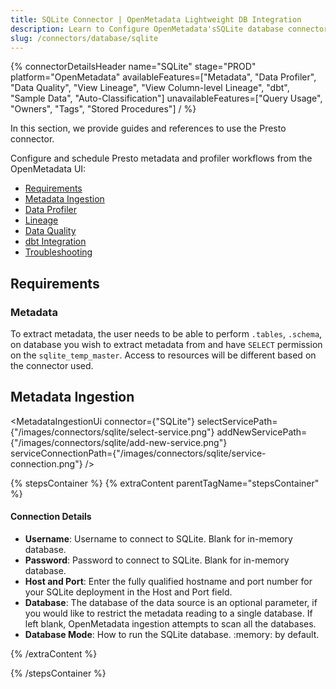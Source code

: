 ```yaml
---
title: SQLite Connector | OpenMetadata Lightweight DB Integration
description: Learn to Configure OpenMetadata'sSQLite database connector for seamless data cataloging. Step-by-step setup guide with examples and troubleshooting tips.
slug: /connectors/database/sqlite
---
```









{% connectorDetailsHeader
name="SQLite"
stage="PROD"
platform="OpenMetadata"
availableFeatures=["Metadata", "Data Profiler", "Data Quality", "View Lineage", "View Column-level Lineage", "dbt", "Sample Data", "Auto-Classification"]
unavailableFeatures=["Query Usage", "Owners", "Tags", "Stored Procedures"]
/ %}

In this section, we provide guides and references to use the Presto connector.

Configure and schedule Presto metadata and profiler workflows from the OpenMetadata UI:

- [Requirements](#requirements)
- [Metadata Ingestion](#metadata-ingestion)
- [Data Profiler](/how-to-guides/data-quality-observability/profiler/workflow)
- [Lineage](/how-to-guides/data-lineage/workflow)
- [Data Quality](/how-to-guides/data-quality-observability/quality)
- [dbt Integration](/connectors/ingestion/workflows/dbt)
- [Troubleshooting](/connectors/database/sqlite/troubleshooting)

<IngestionModeTiles yamlPath="/snippets/connectors/database/sqlite/yaml" />

## Requirements

### Metadata

To extract metadata, the user needs to be able to perform `.tables`, `.schema`, on database you wish to extract metadata from and have `SELECT` permission on the `sqlite_temp_master`. Access to resources will be different based on the connector used.

## Metadata Ingestion

<MetadataIngestionUi connector={"SQLite"} selectServicePath={"/images/connectors/sqlite/select-service.png"} addNewServicePath={"/images/connectors/sqlite/add-new-service.png"} serviceConnectionPath={"/images/connectors/sqlite/service-connection.png"} />

{% stepsContainer %}
{% extraContent parentTagName="stepsContainer" %}

#### Connection Details

- **Username**: Username to connect to SQLite. Blank for in-memory database.
- **Password**: Password to connect to SQLite. Blank for in-memory database.
- **Host and Port**: Enter the fully qualified hostname and port number for your SQLite deployment in the Host and Port field.
- **Database**: The database of the data source is an optional parameter, if you would like to restrict the metadata reading to a single database. If left blank, OpenMetadata ingestion attempts to scan all the databases.
- **Database Mode**: How to run the SQLite database. :memory: by default.

<AdvancedConfiguration />

{% /extraContent %}

<TestConnection />

<ConfigureIngestion />

<IngestionScheduleAndDeploy />

{% /stepsContainer %}

<Related />
